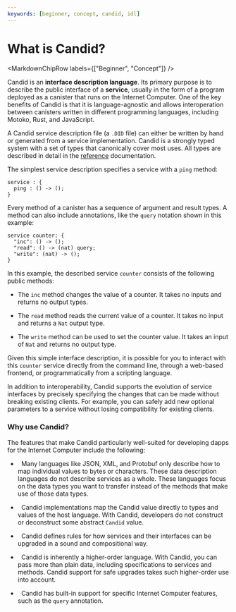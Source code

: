 ```yaml
---
keywords: [beginner, concept, candid, idl]
---
```




# What is Candid?

<MarkdownChipRow labels={["Beginner", "Concept"]} />

Candid is an **interface description language**. Its primary purpose is to describe the public interface of a **service**, usually in the form of a program deployed as a <GlossaryTooltip>canister</GlossaryTooltip> that runs on the Internet Computer. One of the key benefits of Candid is that it is language-agnostic and allows interoperation between canisters written in different programming languages, including Motoko, Rust, and JavaScript.

A Candid service description file (a `.DID` file) can either be written by hand or generated from a service implementation. Candid is a strongly typed system with a set of types that canonically cover most uses. All types are described in detail in the [reference](/docs/references/candid-ref) documentation.

The simplest service description specifies a service with a `ping` method:

```candid
service : {
  ping : () -> ();
}
```

Every method of a canister has a sequence of argument and result types. A method can also include annotations, like the `query` notation shown in this example:

```candid
service counter: {
  "inc": () -> ();
  "read": () -> (nat) query;
  "write": (nat) -> ();
}
```

In this example, the described service `counter` consists of the following public methods:

- The `inc` method changes the value of a counter. It takes no inputs and returns no output types.

- The `read` method reads the current value of a counter. It takes no input and returns a `Nat` output type.

- The `write` method can be used to set the counter value. It takes an input of `Nat` and returns no output type.

Given this simple interface description, it is possible for you to interact with this `counter` service directly from the command line, through a web-based frontend, or programmatically from a scripting language.

In addition to interoperability, Candid supports the evolution of service interfaces by precisely specifying the changes that can be made without breaking existing clients. For example, you can safely add new optional parameters to a service without losing compatibility for existing clients.

### Why use Candid?

The features that make Candid particularly well-suited for developing dapps for the Internet Computer include the following:

-   Many languages like JSON, XML, and Protobuf only describe how to map individual values to bytes or characters. These data description languages do not describe services as a whole. These languages focus on the data types you want to transfer instead of the methods that make use of those data types.

-   Candid implementations map the Candid value directly to types and values of the host language. With Candid, developers do not construct or deconstruct some abstract `Candid` value.

-   Candid defines rules for how services and their interfaces can be upgraded in a sound and compositional way.

-   Candid is inherently a higher-order language. With Candid, you can pass more than plain data, including specifications to services and methods. Candid support for safe upgrades takes such higher-order use into account.

-   Candid has built-in support for specific Internet Computer features, such as the `query` annotation.
